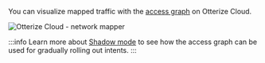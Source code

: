 You can visualize mapped traffic with the [access graph](https://app.staging.otterize.com/access-graph) on Otterize Cloud.

![Otterize Cloud - network mapper](/img/getting-started/k8s-network-mapper-cloud.png)

:::info
Learn more about [Shadow mode](/realistic-example/shadow-mode-network-policies) to see how the access graph can be used for gradually rolling out intents.
:::
